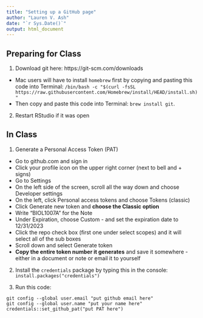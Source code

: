 ```yaml
---
title: "Setting up a GitHub page"
author: "Lauren V. Ash"
date: "`r Sys.Date()`"
output: html_document
---
```


## Preparing for Class
1. Download git here: https://git-scm.com/downloads
  * Mac users will have to install `homebrew` first by copying and pasting this code into Terminal: `/bin/bash -c "$(curl -fsSL https://raw.githubusercontent.com/Homebrew/install/HEAD/install.sh)"`  
  * Then copy and paste this code into Terminal: `brew install git`. 
2. Restart RStudio if it was open


## In Class

1. Generate a Personal Access Token (PAT)  

  * Go to github.com and sign in   
  * Click your profile icon on the upper right corner (next to bell and + signs)  
  * Go to Settings  
  * On the left side of the screen, scroll all the way down and choose Developer settings  
  * On the left, click Personal access tokens and choose Tokens (classic)  
  * Click Generate new token and **choose the Classic option**  
  * Write "BIOL1007A" for the Note   
  * Under Expiration, choose Custom - and set the expiration date to 12/31/2023   
  * Click the repo check box (first one under select scopes) and it will select all of the sub boxes   
  * Scroll down and select Generate token  
  * **Copy the entire token number it generates** and save it somewhere - either in a document or note or email it to yourself  
  
2. Install the `credentials` package by typing this in the console: `install.packages("credentials")`  

3. Run this code:
```
git config --global user.email "put github email here"
git config --global user.name "put your name here"
credentials::set_github_pat("put PAT here")
```